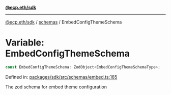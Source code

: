 [**@ecp.eth/sdk**](/sdk-reference/index.mdx)

***

[@ecp.eth/sdk](/sdk-reference/index.mdx) / [schemas](/sdk-reference/schemas/index.mdx) / EmbedConfigThemeSchema

# Variable: EmbedConfigThemeSchema

```ts
const EmbedConfigThemeSchema: ZodObject<EmbedConfigThemeSchemaType>;
```

Defined in: [packages/sdk/src/schemas/embed.ts:165](https://github.com/ecp-eth/comments-monorepo/blob/main/packages/sdk/src/schemas/embed.ts#L165)

The zod schema for embed theme configuration
